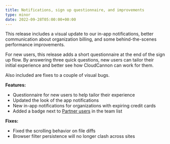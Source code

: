 ```yaml
---
title: Notifications, sign up questionnaire, and improvements
type: minor
date: 2022-09-28T05:00:00+00:00
---
```

This release includes a visual update to our in-app notifications, better communication about organization billing, and some behind-the-scenes performance improvements.

For new users, this release adds a short questionnaire at the end of the sign up flow. By answering three quick questions, new users can tailor their initial experience and better see how CloudCannon can work for them.

Also included are fixes to a couple of visual bugs.

**Features:**

* Questionnaire for new users to help tailor their experience
* Updated the look of the app notifications
* New in-app notifications for organizations with expiring credit cards
* Added a badge next to [Partner users](https://cloudcannon.com/partner-program/) in the team list

**Fixes:**

* Fixed the scrolling behavior on file diffs
* Browser filter persistence will no longer clash across sites